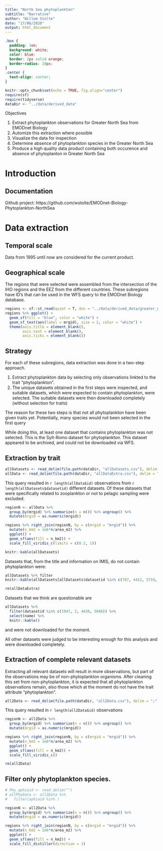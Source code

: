 ```yaml
---
title: "North Sea phytoplankton"
subtitle: "Narrative"
author: "Willem Stolte"
date: "17/06/2020"
output: html_document
---
```


```css
.box {
  padding: 1em;
  background: white;
  color: blue;
  border: 2px solid orange;
  border-radius: 10px;
}
.center {
  text-align: center;
}
```

```r
knitr::opts_chunk$set(echo = TRUE, fig.align="center")
require(sf)
require(tidyverse)
dataDir <- "../data/derived_data"
```



:::: {.box data-latex=""}
::: {.center data-latex=""}
Objectives
:::

1. Extract phytoplankton observations for Greater North Sea from EMODnet Biology
1. Automize this extraction where possible
1. Visualize the data for inspection
1. Determine absence of phytoplankton species in the Greater North Sea
1. Produce a high quality data product containing both occurence and absence of phytoplanton in Greater North Sea
::::

# Introduction

## Documentation

Github project: https://github.com/wstolte/EMODnet-Biology-Phytoplankton-NorthSea

# Data extraction

## Temporal scale

Data from 1995 until now are considered for the current product.

## Geographical scale

The regions that were selected were assembled from the intersection of the IHO regions and the EEZ from the different countries. These subregions have ID's that can be used in the WFS query to the EMODnet Biology database.

```r
regions <- sf::st_read(quiet = T, dsn = "../data/derived_data/greater_north_sea-selection_from_eez-iho-union-v2.geojson", layer = "greater_north_sea-selection_from_eez-iho-union-v2") %>% st_simplify()
regions %>% ggplot() +
  geom_sf(fill = "blue", color = "white") +
  geom_sf_text(aes(label = mrgid), size = 2, color = "white") +
  theme(axis.title = element_blank(),
        axis.text = element_blank(),
        axis.ticks = element_blank())
```

## Strategy

For each of these subregions, data extraction was done in a two-step approach. 

1. Extract phytoplankton data by selecting only observations linkted to the trait "phytoplankton".
1. The unique datasets obtained in the first steps were inspected, and suitable datasets, which were expected to contain phytoplankton, were selected. The suitable datasets were then downloaded completely (without selection for traits)

The reason for these two steps is that not all phytoplankton have been given traits yet. Potentially, many species would not been selected in the first query

While doing this, at least one dataset that contains phytoplankton was not selected. This is the Sylt-Romo dataset for phytoplankton. This dataset appeared to be archived, and could not be downloaded via WFS. 

## Extraction by trait

```r
allDatasets <- read_delim(file.path(dataDir, "allDatasets.csv"), delim = ";", )
allData <- read_delim(file.path(dataDir, "allDataExtra.csv"), delim = ";")
```


This query resulted in `r length(allData$id)` observations from `r length(allDatasets$datasetid)` different datasets. Of these datasets that were specifically related to zooplankton or not to pelagic sampling were excluded. 


```r
regionN <- allData %>%
  group_by(mrgid) %>% summarize(n = n()) %>% ungroup() %>%
  mutate(mrgid = as.numeric(mrgid))

regions %>% right_join(regionN, by = c(mrgid = "mrgid")) %>%
  mutate(n_km2 = 1e6*n/area_m2) %>%
  ggplot() +
  geom_sf(aes(fill = n_km2)) +
  scale_fill_viridis_c(limits = c(0.2, 1))

```





```r
knitr::kable(allDatasets)
```



Datasets that, from the title and information on IMIS, do not contain phytoplankton were:

```r
allDatasets %>% filter
knitr::kable(allDatasets[allDatasets$datasetid %in% c(787, 4412, 5759, 2756, 4687),]$name)
```

```r
rm(allDataExtra)
```










Datasets that we think are questionable are 
```r
allDatasets %>% 
  filter(datasetid %in% c(1947, 2, 4438, 5666)) %>% 
  select(name) %>% 
  knitr::kable()
```
and were not downloaded for the moment. 

All other datasets were judged to be interesting enough for this analysis and were downloaded completely. 



## Extraction of complete relevant datasets

Extracting all relevant datasets will result in more observations, but part of the observations may be of non-phytoplankton organisms. After cleaning this set from non-phytoplankton, it is expected that all phytoplankton observations remain, also those which at the moment do not have the trait attribute "phytoplankton".


```r

all2Data <- read_delim(file.path(dataDir, "all2Data.csv"), delim = ";")
```

This query resulted in `r length(all2Data$id)` observations

```r
regionN <- all2Data %>%
  group_by(mrgid) %>% summarize(n = n()) %>% ungroup() %>%
  mutate(mrgid = as.numeric(mrgid))

regions %>% right_join(regionN, by = c(mrgid = "mrgid")) %>%
  mutate(n_km2 = 1e6*n/area_m2) %>%
  ggplot() +
  geom_sf(aes(fill = n_km2)) +
  scale_fill_viridis_c()
```

```r
rm(all2Data)
```

## Filter only phytoplankton species.

```r
# Phy_aphiaid <- read_delim("")
# allPhyData <- all2Data %>%
#   filter(aphiaid %in% )
```

```r
regionN <- all2Data %>%
  group_by(mrgid) %>% summarize(n = n()) %>% ungroup() %>%
  mutate(mrgid = as.numeric(mrgid))

regions %>% right_join(regionN, by = c(mrgid = "mrgid")) %>%
  mutate(n_km2 = 1e6*n/area_m2) %>%
  ggplot() +
  geom_sf(aes(fill = n_km2)) +
  scale_fill_distiller(direction = 1)
```


